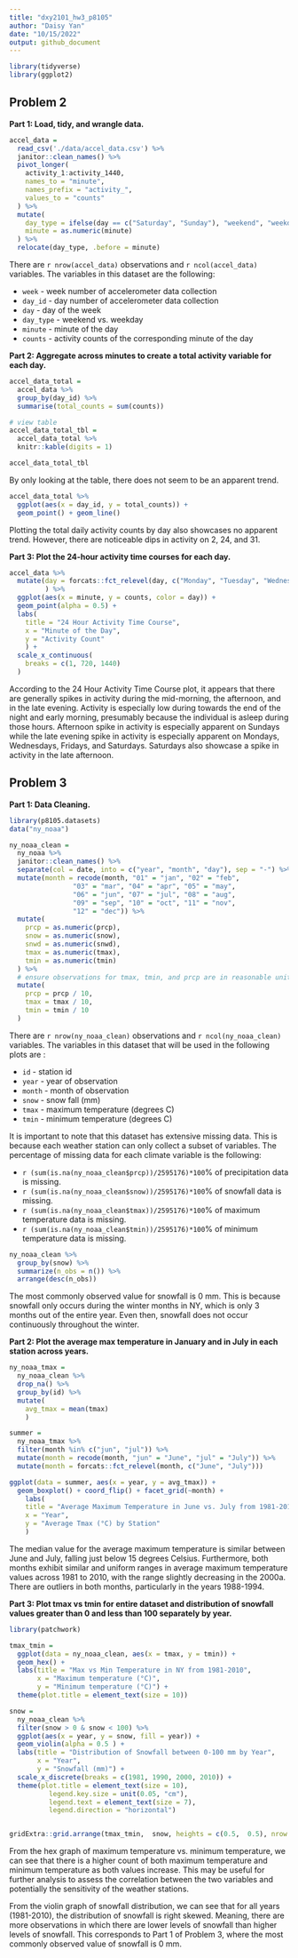 ```yaml
---
title: "dxy2101_hw3_p8105"
author: "Daisy Yan"
date: "10/15/2022"
output: github_document
---
```


```r
library(tidyverse)
library(ggplot2)
```

## Problem 2

**Part 1: Load, tidy, and wrangle data.**

```r
accel_data = 
  read_csv('./data/accel_data.csv') %>%
  janitor::clean_names() %>%
  pivot_longer(
    activity_1:activity_1440,
    names_to = "minute",
    names_prefix = "activity_",
    values_to = "counts"
  ) %>%
  mutate(
    day_type = ifelse(day == c("Saturday", "Sunday"), "weekend", "weekday"),
    minute = as.numeric(minute)
  ) %>%
  relocate(day_type, .before = minute)
```

There are `r nrow(accel_data)` observations and `r ncol(accel_data)` variables. The variables in this dataset are the following:

* `week` - week number of accelerometer data collection
* `day_id` - day number of accelerometer data collection
* `day` - day of the week
* `day_type` - weekend vs. weekday
* `minute` - minute of the day
* `counts` - activity counts of the corresponding minute of the day

**Part 2: Aggregate across minutes to create a total activity variable for each day.**

```r
accel_data_total =
  accel_data %>%
  group_by(day_id) %>%
  summarise(total_counts = sum(counts))

# view table
accel_data_total_tbl =
  accel_data_total %>%
  knitr::kable(digits = 1)

accel_data_total_tbl
```

By only looking at the table, there does not seem to be an apparent trend. 

```r
accel_data_total %>%
  ggplot(aes(x = day_id, y = total_counts)) +
  geom_point() + geom_line()
```

Plotting the total daily activity counts by day also showcases no apparent trend. However, there are noticeable dips in activity on 2, 24, and 31.

**Part 3: Plot the 24-hour activity time courses for each day.**

```r
accel_data %>%
  mutate(day = forcats::fct_relevel(day, c("Monday", "Tuesday", "Wednesday", "Thursday", "Friday", "Saturday", "Sunday"))
         ) %>%
  ggplot(aes(x = minute, y = counts, color = day)) +
  geom_point(alpha = 0.5) +
  labs(
    title = "24 Hour Activity Time Course",
    x = "Minute of the Day",
    y = "Activity Count"
    ) +
  scale_x_continuous(
    breaks = c(1, 720, 1440)
  )
```

According to the 24 Hour Activity Time Course plot, it appears that there are generally spikes in activity during the mid-morning, the afternoon, and in the late evening. Activity is especially low during towards the end of the night and early morning, presumably because the individual is asleep during those hours. Afternoon spike in activity is especially apparent on Sundays while the late evening spike in activity is especially apparent on Mondays, Wednesdays, Fridays, and Saturdays. Saturdays also showcase a spike in activity in the late afternoon.

## Problem 3

**Part 1: Data Cleaning.**

```r
library(p8105.datasets)
data("ny_noaa")
```

```r
ny_noaa_clean =
  ny_noaa %>%
  janitor::clean_names() %>%
  separate(col = date, into = c("year", "month", "day"), sep = "-") %>%
  mutate(month = recode(month, "01" = "jan", "02" = "feb",
                "03" = "mar", "04" = "apr", "05" = "may",
                "06" = "jun", "07" = "jul", "08" = "aug",
                "09" = "sep", "10" = "oct", "11" = "nov",
                "12" = "dec")) %>%
  mutate(
    prcp = as.numeric(prcp),
    snow = as.numeric(snow),
    snwd = as.numeric(snwd),
    tmax = as.numeric(tmax),
    tmin = as.numeric(tmin)
  ) %>%
  # ensure observations for tmax, tmin, and prcp are in reasonable units
  mutate(
    prcp = prcp / 10,
    tmax = tmax / 10,
    tmin = tmin / 10
  )
```

There are `r nrow(ny_noaa_clean)` observations and `r ncol(ny_noaa_clean)` variables. The variables in this dataset that will be used in the following plots are :

* `id` - station id
* `year` - year of observation
* `month` - month of observation
* `snow` - snow fall (mm)
* `tmax` - maximum temperature (degrees C)
* `tmin` - minimum temperature (degrees C)

It is important to note that this dataset has extensive missing data. This is because each weather station can only collect a subset of variables. The percentage of missing data for each climate variable is the following:

* `r (sum(is.na(ny_noaa_clean$prcp))/2595176)*100`% of precipitation data is missing.
* `r (sum(is.na(ny_noaa_clean$snow))/2595176)*100`% of snowfall data is missing.
* `r (sum(is.na(ny_noaa_clean$tmax))/2595176)*100`% of maximum temperature data is missing.
* `r (sum(is.na(ny_noaa_clean$tmin))/2595176)*100`% of minimum temperature data is missing.

```r
ny_noaa_clean %>%
  group_by(snow) %>%
  summarize(n_obs = n()) %>%
  arrange(desc(n_obs))
```

The most commonly observed value for snowfall is 0 mm. This is because snowfall only occurs during the winter months in NY, which is only 3 months out of the entire year. Even then, snowfall does not occur continuously throughout the winter.

**Part 2: Plot the average max temperature in January and in July in each station across years.**

```r
ny_noaa_tmax =
  ny_noaa_clean %>%
  drop_na() %>%
  group_by(id) %>%
  mutate(
    avg_tmax = mean(tmax)
    ) 

summer = 
  ny_noaa_tmax %>%
  filter(month %in% c("jun", "jul")) %>%
  mutate(month = recode(month, "jun" = "June", "jul" = "July")) %>%
  mutate(month = forcats::fct_relevel(month, c("June", "July")))
```

```r
ggplot(data = summer, aes(x = year, y = avg_tmax)) +
  geom_boxplot() + coord_flip() + facet_grid(~month) +
    labs(
    title = "Average Maximum Temperature in June vs. July from 1981-2010",
    x = "Year",
    y = "Average Tmax (°C) by Station"
    )
```

The median value for the average maximum temperature is similar between June and July, falling just below 15 degrees Celsius. Furthermore, both months exhibit similar and uniform ranges in average maximum temperature values across 1981 to 2010, with the range slightly decreasing in the 2000a. There are outliers in both months, particularly in the years 1988-1994. 

**Part 3: Plot tmax vs tmin for entire dataset and distribution of snowfall values greater than 0 and less than 100 separately by year.**

```r
library(patchwork)
```

```r
tmax_tmin =
  ggplot(data = ny_noaa_clean, aes(x = tmax, y = tmin)) +
  geom_hex() +
  labs(title = "Max vs Min Temperature in NY from 1981-2010", 
       x = "Maximum temperature (°C)", 
       y = "Minimum temperature (°C)") +
  theme(plot.title = element_text(size = 10))

snow = 
  ny_noaa_clean %>%
  filter(snow > 0 & snow < 100) %>%
  ggplot(aes(x = year, y = snow, fill = year)) + 
  geom_violin(alpha = 0.5 ) +
  labs(title = "Distribution of Snowfall between 0-100 mm by Year", 
       x = "Year", 
       y = "Snowfall (mm)") +
  scale_x_discrete(breaks = c(1981, 1990, 2000, 2010)) +
  theme(plot.title = element_text(size = 10),
          legend.key.size = unit(0.05, "cm"), 
          legend.text = element_text(size = 7),
          legend.direction = "horizontal")


gridExtra::grid.arrange(tmax_tmin,  snow, heights = c(0.5,  0.5), nrow = 2 )
```

From the hex graph of maximum temperature vs. minimum temperature, we can see that there is a higher count of both maximum temperature and minimum temperature as both values increase. This may be useful for further analysis to assess the correlation between the two variables and potentially the sensitivity of the weather stations.

From the violin graph of snowfall distribution, we can see that for all years (1981-2010), the distribution of snowfall is right skewed. Meaning, there are more observations in which there are lower levels of snowfall than higher levels of snowfall. This corresponds to Part 1 of Problem 3, where the most commonly observed value of snowfall is 0 mm. 
